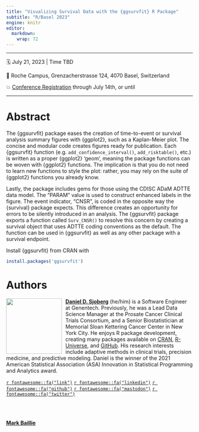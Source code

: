 ```yaml
---
title: "Visualizing Survival Data with the {ggsurvfit} R Package"
subtitle: "R/Basel 2023"
engine: knitr
editor: 
  markdown: 
    wrap: 72
---
```


------------------------------------------------------------------------

🗓 July 21, 2023 \| Time TBD

🏨 Roche Campus, Grenzacherstrasse 124, 4070 Basel, Switzerland

💥 [Conference Registration](https://user-regional-2023.gitlab.io/basel/) through July 14th, or until 

------------------------------------------------------------------------

# Abstract

The {ggsurvfit} package eases the creation of time-to-event or survival analysis summary figures with {ggplot2}, such as a Kaplan-Meier plot. The concise and modular code creates figures ready for publication. Each {ggsurvfit} function (e.g. `add_confidence_interval()`, `add_risktable()`, etc.) is written as a proper {ggplot2} ‘geom’, meaning the package functions can be woven with {ggplot2} functions. The implication is that you do not need to learn new functions to style the plot: rather, you may rely on the suite of {ggplot2} functions you already know.

Lastly, the package includes gems for those using the CDISC ADaM ADTTE data model. The "PARAM" value is used to construct enhanced labels in the figure. The event indicator, "CNSR", is coded in the opposite way the {survival} package expects. This difference creates an opportunity for errors to be silently introduced in an analysis. The {ggsurvfit} package exports a function called `Surv_CNSR()` to resolve this concern by creating a survival object that uses ADTTE coding conventions as the default. The function can be used in {ggsurvfit} as well as any other package with a survival endpoint.

Install {ggsurvfit} from CRAN with

```r
install.packages('ggsurvfit')
```

# Authors


![](images/dan-circle.png){style="float:left;padding: 0 10px 0 0;" fig-alt="Headshot of Daniel Sjoberg" width="150"}

[**Daniel D. Sjoberg**](https://www.danieldsjoberg.com/) (he/him) is a Software Engineer at Genentech. Previously, he was a Lead Data Science Manager at the Prosate Cancer Clinical Trials Consortium, and a Senior Biostatistician at Memorial Sloan Kettering Cancer Center in New York City.
He enjoys R package development, creating many packages available on [CRAN](https://cran.r-project.org/web/packages/), [R-Universe](https://ddsjoberg.r-universe.dev/ui#packages), and [GitHub](https://github.com/ddsjoberg). 
His research interests include adaptive methods in clinical trials, precision medicine, and predictive modeling.
Daniel is the winner of the 2021 American Statistical Association (ASA) Innovation in Statistical Programming and Analytics award.

[`r fontawesome::fa("link")`](https://www.danieldsjoberg.com)
[`r fontawesome::fa("linkedin")`](https://www.linkedin.com/in/ddsjoberg/)
[`r fontawesome::fa("github")`](https://github.com/ddsjoberg/)
[`r fontawesome::fa("mastodon")`](https://mastodon.social/@ddsjoberg)
[`r fontawesome::fa("twitter")`](https://twitter.com/statistishdan)

<br> <br>


<!-- You can create a circle crop of your headshot with https://github.com/doehm/cropcircles if you don't already have one -->
[**Mark Baillie**](https://graphicsprinciples.github.io/)
